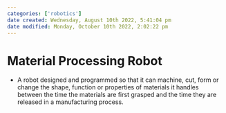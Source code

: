 ```yaml
---
categories: ['robotics']
date created: Wednesday, August 10th 2022, 5:41:04 pm
date modified: Monday, October 10th 2022, 2:02:22 pm
---
```


# Material Processing Robot
- A robot designed and programmed so that it can machine, cut, form or change the shape, function or properties of materials it handles between the time the materials are first grasped and the time they are released in a manufacturing process.



